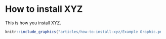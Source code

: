 # How to install XYZ

This is how you install XYZ.

```{r echo=FALSE, fig.cap="Face", out.width = '75%', fig.align='center', fig.pos = 'H'}
knitr::include_graphics("articles/how-to-install-xyz/Example Graphic.png")
```